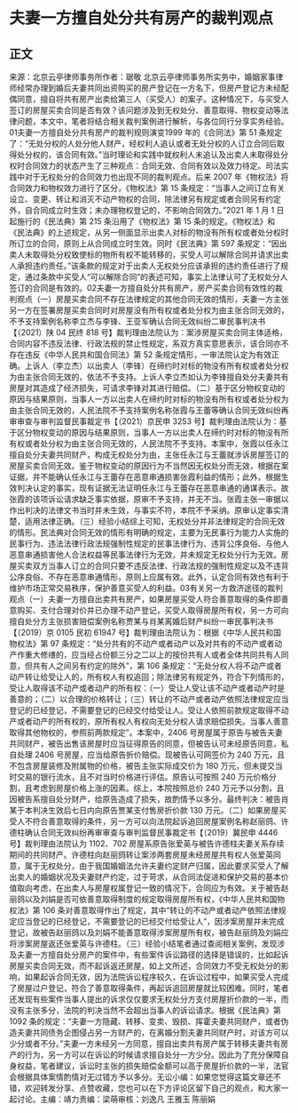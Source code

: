 # 夫妻一方擅自处分共有房产的裁判观点
## 正文
来源：北京云亭律师事务所作者：琚敬 北京云亭律师事务所实务中，婚姻家事律师经常办理到婚后夫妻共同出资购买的房产登记在一方名下，但房产登记方未经配偶同意，擅自将共有房产出卖给第三人（买受人）的案子。这种情况下，与买受人签订的房屋买卖合同是否有效？该问题涉及到无权处分、善意取得、物权变动等法律问题，本文中，笔者将结合相关裁判案例进行解析，与各位同行分享实务经验。01夫妻一方擅自处分共有房产的裁判规则演变1999 年的《合同法》第 51 条规定了：“无处分权的人处分他人财产，经权利人追认或者无处分权的人订立合同后取得处分权的，该合同有效。”当时理论和实践中就权利人未追认及出卖人未取得处分权时合同效力的状态产生了三种观点：合同无效、合同有效以及效力待定。司法实践中对于无权处分的合同效力也出现不同的裁判观点。后来 2007 年《物权法》将合同效力和物权效力进行了区分，《物权法》第 15 条规定：“当事人之间订立有关设立、变更、转让和消灭不动产物权的合同，除法律另有规定或者合同另有约定外，自合同成立时生效；未办理物权登记的，不影响合同效力。”2021 年 1 月 1 日起施行的《民法典》第 215 条沿用了《物权法》第 15 条的规定。《物权法》和《民法典》的上述规定，从另一侧面显示出卖人对标的物没有所有权或者处分权时所订立的合同，原则上从合同成立时生效。同时《民法典》第 597 条规定：“因出卖人未取得处分权致使标的物所有权不能转移的，买受人可以解除合同并请求出卖人承担违约责任。”该条款的规定对于出卖人无权处分应该承担的违约责任进行了规定，通过条款中买受人“可以解除合同”的表述可知，事实上法律认可了无权处分人签订的合同是有效的。02夫妻一方擅自处分共有房产，房产买卖合同有效性的裁判观点（一）房屋买卖合同不存在法律规定的其他合同无效的情形，夫妻一方主张另一方在签署房屋买卖合同时对房屋没有所有权或者处分权为由主张合同无效的，不予支持案例名称李立杰与李锋、王亚军确认合同无效纠纷二审民事判决书【（2021）陕 04 民终 818 号】裁判理由法院认为：案涉房屋买卖合同主体适格，合同内容不违反法律、行政法规的禁止性规定，系双方真实意思表示，该合同亦不存在违反《中华人民共和国合同法》第 52 条规定情形，一审法院认定为有效正确。上诉人（李立杰）以出卖人（李锋）在缔约时对标的物没有所有权或者处分权为由主张合同无效的，依法不予支持。上诉人李立杰如认为李锋擅自处分夫妻共有房屋对其造成了经济损失，可请求李锋对其进行赔偿。（二）基于区分物权变动的原因与结果原则，当事人一方以出卖人在缔约时对标的物没有所有权或者处分权为由主张合同无效的，人民法院不予支持案例名称张霞与王蕾等确认合同无效纠纷再审审查与审判监督民事裁定书【（2021）京民申 3253 号】裁判理由法院认为：基于区分物权变动的原因与结果原则，当事人一方以出卖人在缔约时对标的物没有所有权或者处分权为由主张合同无效的，人民法院不予支持。本案中，张霞以任永江擅自处分夫妻共同财产，构成无权处分为由，主张任永江与王蕾就涉诉房屋签订的房屋买卖合同无效。鉴于物权变动的原因行为不当然因无权处分而无效，根据在案证据，并不能确认任永江与王蕾存在恶意串通损害张霞利益的情形；此外，根据生效判决认定的事实，现有证据无法证明任永江与王蕾存在恶意串通的通谋表示。故张霞的该项诉讼请求缺乏事实依据，原审不予支持，并无不当。张霞主张一审据以作出判决的法律文书当时并未生效，与事实不符，本院不予采纳。原审认定事实清楚，适用法律正确。（三）经验小结综上可知，无权处分并非法律规定的合同无效的情形。民法典对合同无效的情形有明确的规定，主要为无民事行为能力人实施的民事行为、违法法律行政法规强制性规定的民事法律行为、违背公序良俗、与他人恶意串通损害他人合法权益等民事法律行为无效，并未规定无权处分行为无效。房屋买卖双方当事人订立的合同只要不违反法律、行政法规的强制性规定以及不违背公序良俗、不存在恶意串通情形，原则上应属有效。此外，认定合同有效也有利于维护市场正常交易秩序，保护善意买受人的利益。03有关另一方救济途径的裁判观点（一）夫妻一方擅自出卖共有房产，如果房屋买受人符合善意取得的条件即善意购买、支付合理对价并已办理不动产登记，买受人取得房屋所有权，另一方可向擅自处分方主张损害赔偿案例名称贾某与肖某离婚后财产纠纷一审民事判决书【（2019）京 0105 民初 61947 号】裁判理由法院认为：根据《中华人民共和国物权法》第 97 条规定：“处分共有的不动产或者动产以及对共有的不动产或者动产作重大修缮的，应当经占份额三分之二以上的按份共有人或者全体共同共有人同意，但共有人之间另有约定的除外”，第 106 条规定：“无处分权人将不动产或者动产转让给受让人的，所有权人有权追回；除法律另有规定外，符合下列情形的，受让人取得该不动产或者动产的所有权：（一）受让人受让该不动产或者动产时是善意的；（二）以合理的价格转让；（三）转让的不动产或者动产依照法律规定应当登记的已经登记，不需要登记的已经交付给受让人。受让人依照前款规定取得不动产或者动产的所有权的，原所有权人有权向无处分权人请求赔偿损失。当事人善意取得其他物权的，参照前两款规定”。本案中，2406 号房屋属于原告与被告夫妻共同财产，被告出售该房屋时应当征得原告的同意，但被告认可未经原告同意，私自处理 2406 号房屋，应当给原告折价赔偿。现被告认可网签价为 240 万元，且不包含房屋装修及附属物的价格，被告主张实际成交价为 180 万元，但未提交当时交易的银行流水，且不对当时价格进行评估。原告认可按照 240 万元价格分割，且考虑到房屋价格上涨的因素。综上，本院按照总价 240 万元予以分割，且因被告系擅自处分财产，给原告造成了损失，故酌情予以多分。最终判决：被告肖某于本判决生效后七日内向原告贾某支付售房折价款 130 万元。（二）如果房屋买受人不符合善意取得的条件，另一方可以向法院起诉追回房屋案例名称赵丽鸽、许德柱确认合同无效纠纷再审审查与审判监督民事裁定书【（2019）冀民申 4446 号】裁判理由法院认为 1102、702 房屋系原告张爱英与被告许德柱夫妻关系存续期间的共同财产。许德柱向赵丽鸽转让案涉两套房屋未经房屋共有权人张爱英同意，属于无权处分，由于我国婚姻法允许夫妻约定财产归属，因此要求买受人了解出卖人的婚姻状况及夫妻财产约定，过于苛求，从合同法促进和保护交易的基本价值取向考虑，在出卖人与房屋权属登记一致的情况下，合同应为有效。关于被告赵丽鸽以及刘娟是否可依善意取得制度的规定取得房屋所有权，《中华人民共和国物权法》第 106 条对善意取得作出了规定，其中“转让的不动产或者动产依照法律规定应当登记的已经登记，不需要登记的已经交付给受让人”，因涉案房屋并未完成登记，故被告赵丽鸽以及刘娟不能善意取得涉案房屋所有权，被告赵丽鸽及刘娟应将涉案房屋返还张爱英与许德柱。（三）经验小结笔者通过查阅相关案例，发现涉及夫妻一方擅自处分房产的案件中，有些案件诉讼路径的选择是错误的，比如起诉房屋买卖合同无效，而不起诉返还房屋，如上文所述，合同效力不受无权处分的影响，如果起诉合同无效，因为法院诉讼程序较久，在诉讼过程中，如果买受人完成了房屋过户登记，符合了善意取得条件，再起诉追回房屋就比较困难。同时，笔者还发现有些案件当事人提出的诉求仅仅要求无权处分方支付房屋折价款的一半，而没有主张多分，法院的判决当然不会超出当事人的诉讼请求。根据《民法典》第 1092 条的规定：“夫妻一方隐藏、转移、变卖、毁损、挥霍夫妻共同财产，或者伪造夫妻共同债务企图侵占另一方财产的，在离婚分割夫妻共同财产时，对该方可以少分或者不分。”夫妻一方未经另一方同意，擅自出卖共有房产属于转移夫妻共有房产的行为，另一方可以在诉讼的时候请求擅自处分一方少分。因此为了充分保障自身权益，笔者建议，诉讼时主张的损失赔偿金额可以高于房屋折价款的一半，法官会根据具体案情酌情对无过错方予以多分。无讼小编：如果您觉得这篇文章还不错，欢迎转发分享、点赞收藏，您也可以在下方评论区留下自己的观点，和大家一起讨论。主编：靖力责编：梁萌审核：刘逸凡 王雅玉 陈丽娟